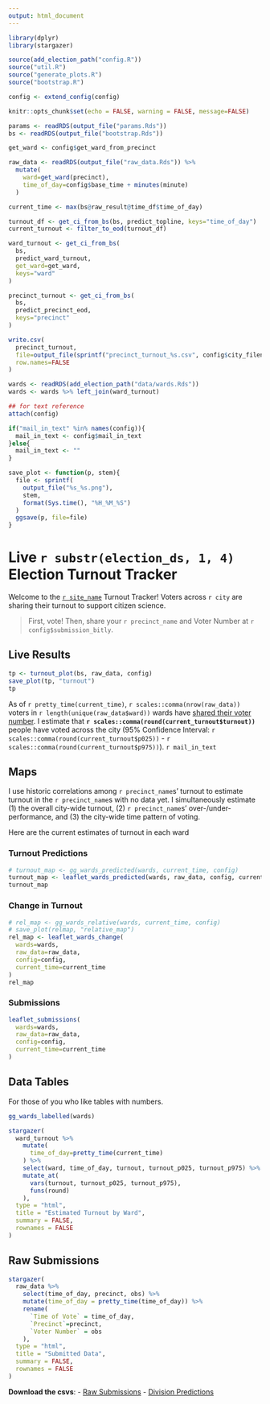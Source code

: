 ```yaml
---
output: html_document
---
```


<style>

table, td, th {
  border: none;
  padding-left: 1em;
  padding-right: 1em;
  min-width: 50%;
  margin-left: auto;
  margin-right: auto;
  margin-top: 1em;
  margin-bottom: 1em;
}

</style>

<!-- [![](`r if(dir.exists(add_election_path("images"))) add_election_path("/") else ""`images/icon.png){width=15%} -->
<!-- ![](`r if(dir.exists(add_election_path("images"))) add_election_path("/") else ""`images/logo.png){width=50%}](https://sixtysixwards.com) -->

```r
library(dplyr)
library(stargazer)

source(add_election_path("config.R"))
source("util.R")
source("generate_plots.R")
source("bootstrap.R")

config <- extend_config(config)

knitr::opts_chunk$set(echo = FALSE, warning = FALSE, message=FALSE)

params <- readRDS(output_file("params.Rds"))
bs <- readRDS(output_file("bootstrap.Rds"))

get_ward <- config$get_ward_from_precinct

raw_data <- readRDS(output_file("raw_data.Rds")) %>% 
  mutate(
    ward=get_ward(precinct),
    time_of_day=config$base_time + minutes(minute)
  )

current_time <- max(bs@raw_result@time_df$time_of_day)

turnout_df <- get_ci_from_bs(bs, predict_topline, keys="time_of_day")
current_turnout <- filter_to_eod(turnout_df)

ward_turnout <- get_ci_from_bs(
  bs, 
  predict_ward_turnout, 
  get_ward=get_ward,
  keys="ward"
)

precinct_turnout <- get_ci_from_bs(
  bs, 
  predict_precinct_eod,
  keys="precinct"
)

write.csv(
  precinct_turnout, 
  file=output_file(sprintf("precinct_turnout_%s.csv", config$city_filename)), 
  row.names=FALSE
)

wards <- readRDS(add_election_path("data/wards.Rds"))
wards <- wards %>% left_join(ward_turnout)

## for text reference
attach(config)

if("mail_in_text" %in% names(config)){
  mail_in_text <- config$mail_in_text
}else{
  mail_in_text <- ""
}

save_plot <- function(p, stem){
  file <- sprintf(
    output_file("%s_%s.png"),
    stem,
    format(Sys.time(), "%H_%M_%S")
  )
  ggsave(p, file=file)
}
```
# Live `r substr(election_ds, 1, 4)` Election Turnout Tracker

Welcome to the [`r site_name`](`r site_link`) Turnout Tracker! 
Voters across `r city` are sharing their turnout to support citizen science. 

> First, vote! Then, share your `r precinct_name` and Voter Number at `r config$submission_bitly`.

## Live Results

```r
tp <- turnout_plot(bs, raw_data, config)
save_plot(tp, "turnout")
tp
```

As of `r pretty_time(current_time)`, `r scales::comma(nrow(raw_data))` voters in `r length(unique(raw_data$ward))` wards have [shared their voter number](`r submission_bitly`). I estimate that <b>`r scales::comma(round(current_turnout$turnout))`</b> people have voted across the city (95% Confidence Interval: `r scales::comma(round(current_turnout$p025))` - `r scales::comma(round(current_turnout$p975))`). `r mail_in_text`

## Maps
I use historic correlations among `r precinct_name`s' turnout to estimate turnout in the `r precinct_name`s with no data yet. I simultaneously estimate (1) the overall city-wide turnout, (2) `r precinct_name`s' over-/under-performance, and (3) the city-wide time pattern of voting.

Here are the current estimates of turnout in each ward

### Turnout Predictions
```r
# turnout_map <- gg_wards_predicted(wards, current_time, config)
turnout_map <- leaflet_wards_predicted(wards, raw_data, config, current_time)
turnout_map
```

### Change in Turnout
```r
# rel_map <- gg_wards_relative(wards, current_time, config)
# save_plot(relmap, "relative_map")
rel_map <- leaflet_wards_change(
  wards=wards, 
  raw_data=raw_data, 
  config=config, 
  current_time=current_time
)
rel_map
```

### Submissions
```r
leaflet_submissions(
  wards=wards, 
  raw_data=raw_data, 
  config=config, 
  current_time=current_time
)
```

## Data Tables
For those of you who like tables with numbers.
```r
gg_wards_labelled(wards)
```

```r
stargazer(
  ward_turnout %>% 
    mutate(
      time_of_day=pretty_time(current_time)
    ) %>%
    select(ward, time_of_day, turnout, turnout_p025, turnout_p975) %>%
    mutate_at(
      vars(turnout, turnout_p025, turnout_p975),
      funs(round)
    ),
  type = "html",
  title = "Estimated Turnout by Ward",
  summary = FALSE,
  rownames = FALSE
)
```

## Raw Submissions

```r
stargazer(
  raw_data %>% 
    select(time_of_day, precinct, obs) %>%
    mutate(time_of_day = pretty_time(time_of_day)) %>%
    rename(
      `Time of Vote` = time_of_day, 
      `Precinct`=precinct, 
      `Voter Number` = obs
    ), 
  type = "html",
  title = "Submitted Data", 
  summary = FALSE,
  rownames = FALSE
)
```

**Download the csvs**: - [Raw Submissions](`r sprintf("https://jtannen.github.io/raw_data_%s.csv", config$city_filename)`) - [Division Predictions](`r sprintf("https://jtannen.github.io/precinct_turnout_%s.csv", config$city_filename)`)